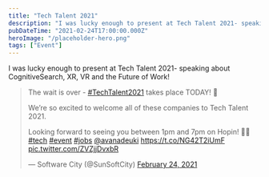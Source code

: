 ```yaml
---
title: "Tech Talent 2021"
description: "I was lucky enough to present at Tech Talent 2021- speaking about CognitiveSearch, XR, VR and the Future of Work!  > The wait is over - #TechTalent2021 [https://twitter.com/hashtag/TechTalent2021?src=hash&ref_src=twsrc%5Etfw] takes place TODAY! 🎉  We’re so excited to welcome all of these companies to Tech Talent 2021"
pubDateTime: "2021-02-24T17:00:00.000Z"
heroImage: "/placeholder-hero.png"
tags: ["Event"]
---
```


I was lucky enough to present at Tech Talent 2021- speaking about CognitiveSearch, XR, VR and the Future of Work!

> The wait is over - [#TechTalent2021](https://twitter.com/hashtag/TechTalent2021?src=hash&ref_src=twsrc%5Etfw) takes place TODAY! 🎉
>
> We’re so excited to welcome all of these companies to Tech Talent 2021.
>
> Looking forward to seeing you between 1pm and 7pm on Hopin! 👩‍💻[#tech](https://twitter.com/hashtag/tech?src=hash&ref_src=twsrc%5Etfw) [#event](https://twitter.com/hashtag/event?src=hash&ref_src=twsrc%5Etfw) [#jobs](https://twitter.com/hashtag/jobs?src=hash&ref_src=twsrc%5Etfw) [@avanadeuki](https://twitter.com/avanadeuki?ref_src=twsrc%5Etfw) <https://t.co/NG42T2iUmF> [pic.twitter.com/ZVZjjDvxbR](https://t.co/ZVZjjDvxbR)
>
> — Software City (@SunSoftCity) [February 24, 2021](https://twitter.com/SunSoftCity/status/1364485287355768832?ref_src=twsrc%5Etfw)
